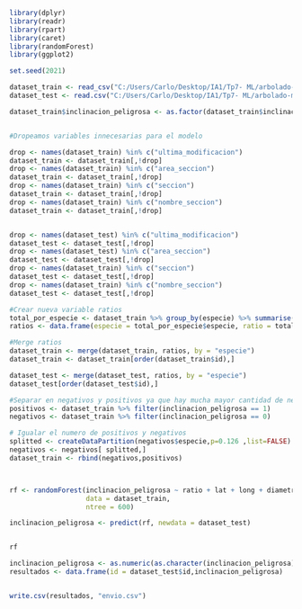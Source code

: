 ```{r}
library(dplyr) 
library(readr)
library(rpart)
library(caret)
library(randomForest)
library(ggplot2)

set.seed(2021)

dataset_train <- read_csv("C:/Users/Carlo/Desktop/IA1/Tp7- ML/arbolado-mza-dataset.csv")
dataset_test <- read.csv("C:/Users/Carlo/Desktop/IA1/Tp7- ML/arbolado-mza-dataset-test.csv")

dataset_train$inclinacion_peligrosa <- as.factor(dataset_train$inclinacion_peligrosa)


#Dropeamos variables innecesarias para el modelo

drop <- names(dataset_train) %in% c("ultima_modificacion")
dataset_train <- dataset_train[,!drop]
drop <- names(dataset_train) %in% c("area_seccion")
dataset_train <- dataset_train[,!drop]
drop <- names(dataset_train) %in% c("seccion")
dataset_train <- dataset_train[,!drop]
drop <- names(dataset_train) %in% c("nombre_seccion")
dataset_train <- dataset_train[,!drop]


drop <- names(dataset_test) %in% c("ultima_modificacion")
dataset_test <- dataset_test[,!drop]
drop <- names(dataset_test) %in% c("area_seccion")
dataset_test <- dataset_test[,!drop]
drop <- names(dataset_train) %in% c("seccion")
dataset_test <- dataset_test[,!drop]
drop <- names(dataset_train) %in% c("nombre_seccion")
dataset_test <- dataset_test[,!drop]

#Crear nueva variable ratios
total_por_especie <- dataset_train %>% group_by(especie) %>% summarise(total = n(), total_peligroso = sum(inclinacion_peligrosa == 1))
ratios <- data.frame(especie = total_por_especie$especie, ratio = total_por_especie$total_peligroso/total_por_especie$total)

#Merge ratios
dataset_train <- merge(dataset_train, ratios, by = "especie")
dataset_train <- dataset_train[order(dataset_train$id),]

dataset_test <- merge(dataset_test, ratios, by = "especie")
dataset_test[order(dataset_test$id),]

#Separar en negativos y positivos ya que hay mucha mayor cantidad de negativos en el data_train
positivos <- dataset_train %>% filter(inclinacion_peligrosa == 1)
negativos <- dataset_train %>% filter(inclinacion_peligrosa == 0)

# Igualar el numero de positivos y negativos
splitted <- createDataPartition(negativos$especie,p=0.126 ,list=FALSE)
negativos <- negativos[ splitted,]
dataset_train <- rbind(negativos,positivos)



rf <- randomForest(inclinacion_peligrosa ~ ratio + lat + long + diametro_tronco, 
                   data = dataset_train,
                   ntree = 600)

inclinacion_peligrosa <- predict(rf, newdata = dataset_test)


rf

inclinacion_peligrosa <- as.numeric(as.character(inclinacion_peligrosa))
resultados <- data.frame(id = dataset_test$id,inclinacion_peligrosa)


write.csv(resultados, "envio.csv")
```